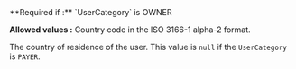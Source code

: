<ParamField body="CountryOfResidence" type="string">
  **Required if :** `UserCategory` is OWNER

  **Allowed values :** Country code in the ISO 3166-1 alpha-2 format.
  
  The country of residence of the user. 
  This value is `null` if the `UserCategory` is `PAYER`.
</ParamField>